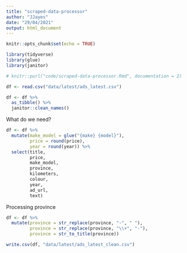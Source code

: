 ```yaml
---
title: "scraped-data-processor"
author: "JJayes"
date: "29/04/2021"
output: html_document
---
```


```r
knitr::opts_chunk$set(echo = TRUE)

library(tidyverse)
library(glue)
library(janitor)

# knitr::purl("code/scraped-data-processor.Rmd", documentation = 2)

```

```r
df <- read.csv("data/latest/ads_latest.csv")

df <- df %>% 
  as_tibble() %>% 
  janitor::clean_names()
```

What do we need?

```r
df <- df %>% 
  mutate(make_model = glue("{make} {model}"),
         price = round(price),
         year = round(year)) %>% 
  select(title,
         price,
         make_model,
         province,
         kilometers,
         colour,
         year,
         ad_url,
         text)
```

Processing province

```r
df <- df %>% 
  mutate(province = str_replace(province, "-", " "),
         province = str_replace(province, "\\+", "-"),
         province = str_to_title(province))
```


```r
write.csv(df, "data/latest/ads_latest_clean.csv")
```

